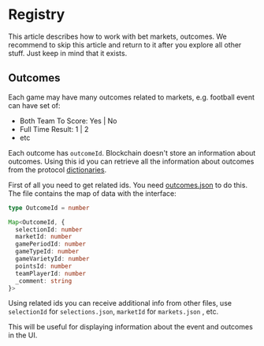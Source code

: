 # Registry

This article describes how to work with bet markets, outcomes. We recommend to skip this article and return to it after
you explore all other stuff. Just keep in mind that it exists.

## Outcomes

Each game may have many outcomes related to markets, e.g. football event can have set of:

- Both Team To Score: Yes | No
- Full Time Result: 1 | 2
- etc

Each outcome has `outcomeId`. Blockchain doesn't store an information about outcomes. Using this id you can retrieve
all the information about outcomes from the protocol [dictionaries](https://github.com/Azuro-protocol/public-config/tree/main/dictionaries/v2/maps).

First of all you need to get related ids. You need [outcomes.json](https://github.com/Azuro-protocol/public-config/blob/main/dictionaries/v2/maps/outcomes.json)
to do this. The file contains the map of data with the interface:

```ts
type OutcomeId = number

Map<OutcomeId, {
  selectionId: number
  marketId: number
  gamePeriodId: number
  gameTypeId: number
  gameVarietyId: number
  pointsId: number
  teamPlayerId: number
  _comment: string
}>
```

Using related ids you can receive additional info from other files, use `selectionId` for `selections.json`,
`marketId` for `markets.json` , etc.

This will be useful for displaying information about the event and outcomes in the UI.
